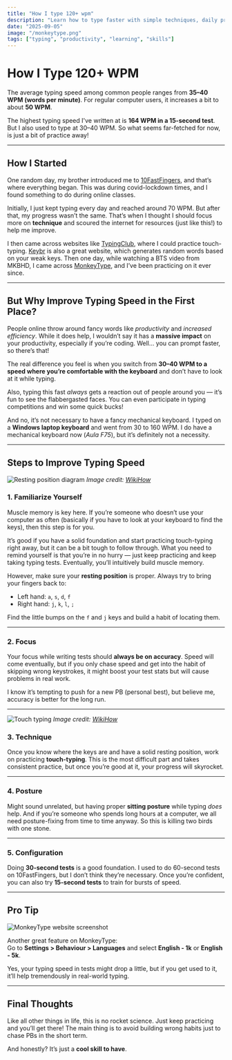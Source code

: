 ```yaml
---
title: "How I type 120+ wpm"
description: "Learn how to type faster with simple techniques, daily practice routines, and the right mindset."
date: "2025-09-05"
image: "/monkeytype.png"
tags: ["typing", "productivity", "learning", "skills"]
---
```


# How I Type 120+ WPM

The average typing speed among common people ranges from **35–40 WPM (words per minute)**. For regular computer users, it increases a bit to about **50 WPM**.  

The highest typing speed I've written at is **164 WPM in a 15-second test**. But I also used to type at 30–40 WPM. So what seems far-fetched for now, is just a bit of practice away!

---

## How I Started

One random day, my brother introduced me to [10FastFingers](https://10fastfingers.com), and that’s where everything began. This was during covid-lockdown times, and I found something to do during online classes.  

Initially, I just kept typing every day and reached around 70 WPM. But after that, my progress wasn’t the same. That’s when I thought I should focus more on **technique** and scoured the internet for resources (just like this!) to help me improve.  

I then came across websites like [TypingClub](https://www.typingclub.com), where I could practice touch-typing. [Keybr](https://www.keybr.com) is also a great website, which generates random words based on your weak keys. Then one day, while watching a BTS video from MKBHD, I came across [MonkeyType](https://monkeytype.com), and I’ve been practicing on it ever since.

---

## But Why Improve Typing Speed in the First Place?

People online throw around fancy words like *productivity* and *increased efficiency*. While it does help, I wouldn’t say it has a **massive impact** on your productivity, especially if you’re coding. Well… you can prompt faster, so there’s that!  

The real difference you feel is when you switch from **30–40 WPM to a speed where you’re comfortable with the keyboard** and don’t have to look at it while typing.  

Also, typing this fast *always* gets a reaction out of people around you — it’s fun to see the flabbergasted faces. You can even participate in typing competitions and win some quick bucks!  

And no, it’s not necessary to have a fancy mechanical keyboard. I typed on a **Windows laptop keyboard** and went from 30 to 160 WPM. I do have a mechanical keyboard now (*Aula F75*), but it’s definitely not a necessity.

---

## Steps to Improve Typing Speed



![Resting position diagram](/resting-position.png)
*Image credit: [WikiHow](https://www.wikihow.com)*


### 1. Familiarize Yourself
Muscle memory is key here. If you’re someone who doesn’t use your computer as often (basically if you have to look at your keyboard to find the keys), then this step is for you.  

It’s good if you have a solid foundation and start practicing touch-typing right away, but it can be a bit tough to follow through. What you need to remind yourself is that you’re in no hurry — just keep practicing and keep taking typing tests. Eventually, you’ll intuitively build muscle memory.  

However, make sure your **resting position** is proper. Always try to bring your fingers back to:
- Left hand: `a`, `s`, `d`, `f`
- Right hand: `j`, `k`, `l`, `;`  

Find the little bumps on the `f` and `j` keys and build a habit of locating them.

---

### 2. Focus
Your focus while writing tests should **always be on accuracy**. Speed will come eventually, but if you only chase speed and get into the habit of skipping wrong keystrokes, it might boost your test stats but will cause problems in real work.  

I know it’s tempting to push for a new PB (personal best), but believe me, accuracy is better for the long run.

---

![Touch typing](/touch-typing.png)
*Image credit: [WikiHow](https://www.wikihow.com)*


### 3. Technique
Once you know where the keys are and have a solid resting position, work on practicing **touch-typing**. This is the most difficult part and takes consistent practice, but once you’re good at it, your progress will skyrocket.

---

### 4. Posture
Might sound unrelated, but having proper **sitting posture** while typing *does* help. And if you’re someone who spends long hours at a computer, we all need posture-fixing from time to time anyway. So this is killing two birds with one stone.

---

### 5. Configuration
Doing **30-second tests** is a good foundation. I used to do 60-second tests on 10FastFingers, but I don’t think they’re necessary. Once you’re confident, you can also try **15-second tests** to train for bursts of speed.

---

## Pro Tip 


![MonkeyType website screenshot](/monkeytype-setting.png)


Another great feature on MonkeyType:  
Go to **Settings > Behaviour > Languages** and select **English - 1k** or **English - 5k**.  

Yes, your typing speed in tests might drop a little, but if you get used to it, it’ll help tremendously in real-world typing.

---

## Final Thoughts

Like all other things in life, this is no rocket science. Just keep practicing and you’ll get there! The main thing is to avoid building wrong habits just to chase PBs in the short term.  

And honestly? It’s just a **cool skill to have**.
